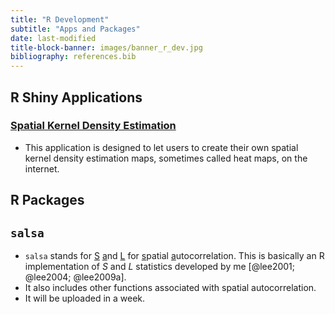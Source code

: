 ```yaml
---
title: "R Development"
subtitle: "Apps and Packages"
date: last-modified
title-block-banner: images/banner_r_dev.jpg
bibliography: references.bib
---
```


## R Shiny Applications

### [Spatial Kernel Density Estimation](https://sangillee.shinyapps.io/SpatialKernelDensityEstimation/)

-   This application is designed to let users to create their own spatial kernel density estimation maps, sometimes called heat maps, on the internet.

## R Packages

## `salsa`

-   `salsa` stands for [S]{.underline} [a]{.underline}nd [L]{.underline} for [s]{.underline}patial [a]{.underline}utocorrelation. This is basically an R implementation of *S* and *L* statistics developed by me [@lee2001; @lee2004; @lee2009a].
-   It also includes other functions associated with spatial autocorrelation.
-   It will be uploaded in a week.
